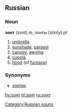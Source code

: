 ==Russian==
[[Category:Russian nouns]]
===Noun===
'''зонт''' (zont) ''m'', зонты (zónty) ''pl''

#[[umbrella]]
#[[sunshade]], [[parasol]]
#[[canopy]], [[awning]]
#[[cupola]]
#[[hood]] (of [[furnace]])

===Synonyms===
*[[зонтик]]

[[hy:зонт]]
[[nl:зонт]]
[[ru:зонт]]